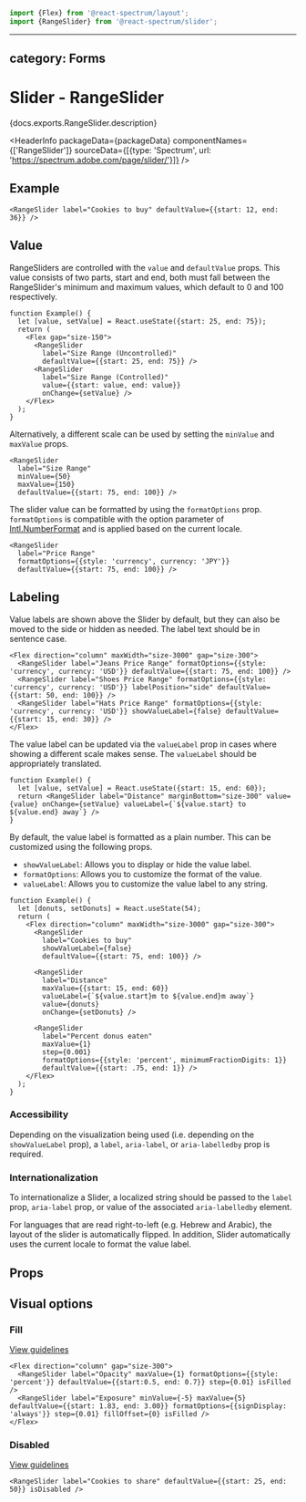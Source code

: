 <!-- Copyright 2020 Adobe. All rights reserved.
This file is licensed to you under the Apache License, Version 2.0 (the "License");
you may not use this file except in compliance with the License. You may obtain a copy
of the License at http://www.apache.org/licenses/LICENSE-2.0
Unless required by applicable law or agreed to in writing, software distributed under
the License is distributed on an "AS IS" BASIS, WITHOUT WARRANTIES OR REPRESENTATIONS
OF ANY KIND, either express or implied. See the License for the specific language
governing permissions and limitations under the License. -->



```jsx import
import {Flex} from '@react-spectrum/layout';
import {RangeSlider} from '@react-spectrum/slider';
```

---
category: Forms
---

# Slider - RangeSlider

<p>{docs.exports.RangeSlider.description}</p>

<HeaderInfo
packageData={packageData}
componentNames={['RangeSlider']}
sourceData={[{type: 'Spectrum', url: 'https://spectrum.adobe.com/page/slider/'}]} />

## Example

```tsx example
<RangeSlider label="Cookies to buy" defaultValue={{start: 12, end: 36}} />
```

## Value

RangeSliders are controlled with the `value` and `defaultValue` props.
This value consists of two parts, start and end, both must fall between
the RangeSlider's minimum and maximum values, which default to 0 and 100 respectively.

```tsx example
function Example() {
  let [value, setValue] = React.useState({start: 25, end: 75});
  return (
    <Flex gap="size-150">
      <RangeSlider
        label="Size Range (Uncontrolled)"
        defaultValue={{start: 25, end: 75}} />
      <RangeSlider
        label="Size Range (Controlled)"
        value={{start: value, end: value}}
        onChange={setValue} />
    </Flex>
  );
}
```

Alternatively, a different scale can be used by setting the `minValue` and `maxValue` props.

```tsx example
<RangeSlider
  label="Size Range"
  minValue={50}
  maxValue={150}
  defaultValue={{start: 75, end: 100}} />
```

The slider value can be formatted by using the `formatOptions` prop.
`formatOptions` is compatible with the option parameter of [Intl.NumberFormat](https://developer.mozilla.org/en-US/docs/Web/JavaScript/Reference/Global_Objects/NumberFormat) and is applied based on the current locale.

```tsx example
<RangeSlider
  label="Price Range"
  formatOptions={{style: 'currency', currency: 'JPY'}}
  defaultValue={{start: 75, end: 100}} />
```

## Labeling
Value labels are shown above the Slider by default, but they can also be moved to the side or hidden as needed.
The label text should be in sentence case.

```tsx example
<Flex direction="column" maxWidth="size-3000" gap="size-300">
  <RangeSlider label="Jeans Price Range" formatOptions={{style: 'currency', currency: 'USD'}} defaultValue={{start: 75, end: 100}} />
  <RangeSlider label="Shoes Price Range" formatOptions={{style: 'currency', currency: 'USD'}} labelPosition="side" defaultValue={{start: 50, end: 100}} />
  <RangeSlider label="Hats Price Range" formatOptions={{style: 'currency', currency: 'USD'}} showValueLabel={false} defaultValue={{start: 15, end: 30}} />
</Flex>
```

The value label can be updated via the `valueLabel` prop in cases where showing a different scale makes sense. The `valueLabel`
should be appropriately translated.
```tsx example
function Example() {
  let [value, setValue] = React.useState({start: 15, end: 60});
  return <RangeSlider label="Distance" marginBottom="size-300" value={value} onChange={setValue} valueLabel={`${value.start} to ${value.end} away`} />
}
```

By default, the value label is formatted as a plain number. This can be customized using the following props.

* `showValueLabel`: Allows you to display or hide the value label.
* `formatOptions`: Allows you to customize the format of the value.
* `valueLabel`: Allows you to customize the value label to any string.

```tsx example
function Example() {
  let [donuts, setDonuts] = React.useState(54);
  return (
    <Flex direction="column" maxWidth="size-3000" gap="size-300">
      <RangeSlider
        label="Cookies to buy"
        showValueLabel={false}
        defaultValue={{start: 75, end: 100}} />

      <RangeSlider
        label="Distance"
        maxValue={{start: 15, end: 60}}
        valueLabel={`${value.start}m to ${value.end}m away`}
        value={donuts}
        onChange={setDonuts} />

      <RangeSlider
        label="Percent donus eaten"
        maxValue={1}
        step={0.001}
        formatOptions={{style: 'percent', minimumFractionDigits: 1}}
        defaultValue={{start: .75, end: 1}} />
    </Flex>
  );
}
```

### Accessibility

Depending on the visualization being used (i.e. depending on the `showValueLabel` prop), a `label`, `aria-label`, or `aria-labelledby` prop is required.

### Internationalization

To internationalize a Slider, a localized string should be passed to the `label` prop, `aria-label` prop, or value of the associated `aria-labelledby` element.

For languages that are read right-to-left (e.g. Hebrew and Arabic), the layout of the slider is automatically flipped. In addition,
Slider automatically uses the current locale to format the value label.

## Props

<PropTable component={docs.exports.Slider} links={docs.links} />

## Visual options

### Fill
[View guidelines](https://spectrum.adobe.com/page/slider/#Fill)

```tsx example
<Flex direction="column" gap="size-300">
  <RangeSlider label="Opacity" maxValue={1} formatOptions={{style: 'percent'}} defaultValue={{start:0.5, end: 0.7}} step={0.01} isFilled />
  <RangeSlider label="Exposure" minValue={-5} maxValue={5} defaultValue={{start: 1.83, end: 3.00}} formatOptions={{signDisplay: 'always'}} step={0.01} fillOffset={0} isFilled />
</Flex>
```

### Disabled
[View guidelines](https://spectrum.adobe.com/page/slider/#Disabled)

```tsx example
<RangeSlider label="Cookies to share" defaultValue={{start: 25, end: 50}} isDisabled />
```
